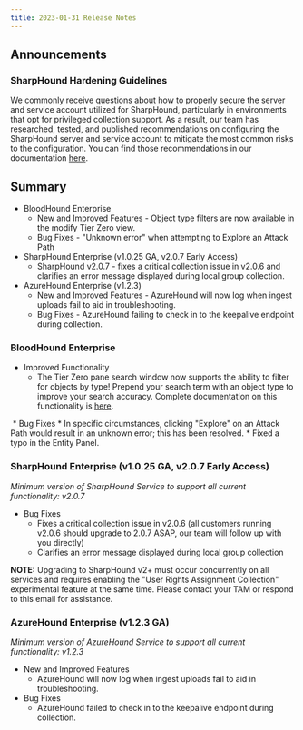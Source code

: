 ```yaml
---
title: 2023-01-31 Release Notes
---
```


## Announcements

### SharpHound Hardening Guidelines

We commonly receive questions about how to properly secure the server and service account utilized for SharpHound, particularly in environments that opt for privileged collection support. As a result, our team has researched, tested, and published recommendations on configuring the SharpHound server and service account to mitigate the most common risks to the configuration. You can find those recommendations in our documentation [here](/hc/en-us/articles/12400091052955-SharpHound-Enterprise-Service-Hardening).

## Summary

* BloodHound Enterprise
    * New and Improved Features - Object type filters are now available in the modify Tier Zero view.
    * Bug Fixes - "Unknown error" when attempting to Explore an Attack Path
* SharpHound Enterprise (v1.0.25 GA, v2.0.7 Early Access)
    * SharpHound v2.0.7 - fixes a critical collection issue in v2.0.6 and clarifies an error message displayed during local group collection.
* AzureHound Enterprise (v1.2.3)
    * New and Improved Features - AzureHound will now log when ingest uploads fail to aid in troubleshooting.
    * Bug Fixes - AzureHound failing to check in to the keepalive endpoint during collection.

### BloodHound Enterprise


* Improved Functionality
    * The Tier Zero pane search window now supports the ability to filter for objects by type! Prepend your search term with an object type to improve your search accuracy. Complete documentation on this functionality is [here](/hc/en-us/articles/12016243350939-Explore-Search-for-Objects).
<Frame>
  <img src="/hc/images/image-30.png" alt=""/>
</Frame>
* Bug Fixes
    * In specific circumstances, clicking "Explore" on an Attack Path would result in an unknown error; this has been resolved.
    * Fixed a typo in the Entity Panel.

### SharpHound Enterprise (v1.0.25 GA, v2.0.7 Early Access)

_Minimum version of SharpHound Service to support all current functionality: v2.0.7_

* Bug Fixes
    * Fixes a critical collection issue in v2.0.6 (all customers running v2.0.6 should upgrade to 2.0.7 ASAP, our team will follow up with you directly)
    * Clarifies an error message displayed during local group collection

**NOTE:** Upgrading to SharpHound v2+ must occur concurrently on all services and requires enabling the "User Rights Assignment Collection" experimental feature at the same time. Please contact your TAM or respond to this email for assistance.

### AzureHound Enterprise (v1.2.3 GA)

_Minimum version of AzureHound Service to support all current functionality: v1.2.3_

* New and Improved Features
    * AzureHound will now log when ingest uploads fail to aid in troubleshooting.
* Bug Fixes
    * AzureHound failed to check in to the keepalive endpoint during collection.


